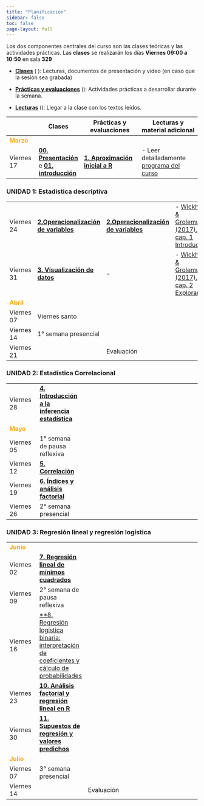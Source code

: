 ---
title: "Planificación"
sidebar: false
toc: false
page-layout: full
---

Los dos componentes centrales del curso son las clases teóricas y las actividades prácticas. Las **clases** se realizarán los días **Viernes  09:00 a 10:50** en sala **329**


- [**Clases**]() (<i class="fas fa-chalkboard-teacher"></i> ): Lecturas, documentos de presentación y video (en caso que la sesión sea grabada)

- [**Prácticas y evaluaciones**]() (<i class="fas fa-user-edit"></i>): Actividades prácticas a desarrollar durante la semana.

- [**Lecturas**]() (<i class="fas fa-book-reader"></i>): Llegar a la clase con los textos leídos.



| |<i class="fas fa-chalkboard-teacher"></i>  Clases  |  <i class="fas fa-user-edit"></i>  Prácticas y evaluaciones | <i class="fas fa-book-reader"></i> Lecturas y material adicional
-----|----|-----------|-----------
<font color="orange"> **Marzo** </font> |   |   |
Viernes 17 | [**00. Presentación**](/content/01-content.html) e [**01. introducción**](/content/02-content.html)  | [**1. Aproximación inicial a R**](/resource/01-resource.html)  | - Leer detalladamente [programa del curso](syllabus.html)

### UNIDAD 1: Estadística descriptiva

|||
-----|----|-----------|-----------
Viernes 24 | [**2.Operacionalización de variables **](/content/03-content.html)   |  [**2.Operacionalización de variables**](/resource/02-resource.html) | - [Wickham & Grolemund, (2017). cap. 1 Introducción](https://es.r4ds.hadley.nz/introducci%C3%B3n.html) <br>
Viernes 31 | [**3. Visualización de datos**](/content/03-content.html)  | -  | - [Wickham & Grolemund, (2017). cap. 2 Explorar](https://es.r4ds.hadley.nz/explorar-introduccion.html)
<font color="orange"> **Abril** </font> |   |   |
Viernes 07 | Viernes santo  |   |
Viernes 14 | 1° semana presencial  |   |
Viernes 21 |   | Evaluación  |  |

### UNIDAD 2: Estadística Correlacional

|||
-----|----|-----------|-----------
Viernes 28 | [**4. Introducción a la inferencia estadística**](/content/05-content.html)  |   |
<font color="orange"> **Mayo** </font> |   |   |
Viernes 05 | 1° semana de pausa reflexiva  |   |
Viernes 12 | [**5. Correlación**](/content/06-content.html)  |   | 
Viernes 19 | [**6. Índices y análisis factorial**](/content/07-content.html)  |   | 
Viernes 26 | 2° semana presencial  |   |

### UNIDAD 3: Regresión lineal y regresión logística

|||
-----|----|-----------|-----------
<font color="orange"> **Junio** </font> |   |   |
Viernes 02 | [**7. Regresión lineal de mínimos cuadrados**]() | |  |
Viernes 09 | 2° semana de pausa reflexiva  |   |
Viernes 16 | [**8. Regresión logística binaria: interpretación de coeficientes y cálculo de probabilidades]()  |   | 
Viernes 23 | [**10. Análisis factorial y regresión lineal en R**](https://metod1-mcs.netlify.app/content/11-content.html)  |   | 
Viernes 30 | [**11. Supuestos de regresión y valores predichos**](https://metod1-mcs.netlify.app/content/12-content.html)   |   | 
<font color="orange"> **Julio** </font> |   |   |
Viernes 07 | 3° semana presencial  |   |
Viernes 14 |   | Evaluación  |  |
